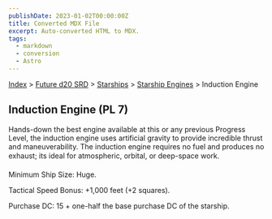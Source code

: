 ```yaml
---
publishDate: 2023-01-02T00:00:00Z
title: Converted MDX File
excerpt: Auto-converted HTML to MDX.
tags:
  - markdown
  - conversion
  - Astro
---
```


[Index](-index) > [Future d20 SRD](future-d20-srd-index) > [Starships](future-d20-srd-starships-index) > [Starship Engines](future-d20-srd-starships-starship-engines-index) > Induction Engine

## Induction Engine (PL 7)

Hands-down the best engine available at this or any previous Progress Level, the induction engine uses artificial gravity to provide incredible thrust and maneuverability. The induction engine requires no fuel and produces no exhaust; its ideal for atmospheric, orbital, or deep-space work.

Minimum Ship Size: Huge.

Tactical Speed Bonus: +1,000 feet (+2 squares).

Purchase DC: 15 + one-half the base purchase DC of the starship.
